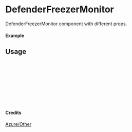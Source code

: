 
<Meta of={DefenderFreezerMonitor} title="Azure/Other/DefenderFreezerMonitor" />

# DefenderFreezerMonitor

DefenderFreezerMonitor component with different props.

#### Example

<Canvas of={DefenderFreezerMonitor.Primary} />

## Usage

```ts
import { DefenderFreezerMonitor } from "yadl-ui";

const Example = () => {
  return (
      <DefenderFreezerMonitor />
  );
};

export default Example;
```

#### Credits
[Azure/Other](https://learn.microsoft.com/en-us/azure/architecture/icons/)
